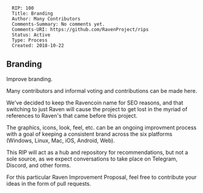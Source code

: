 <pre>
  RIP: 100
  Title: Branding
  Author: Many Contributors
  Comments-Summary: No comments yet.
  Comments-URI: https://github.com/RavenProject/rips
  Status: Active
  Type: Process
  Created: 2018-10-22
</pre>

==Branding==

Improve branding.  

Many contributors and informal voting and contributions can be made here.  

We've decided to keep the Ravencoin name for SEO reasons, and that switching to just Raven will cause the project to get lost in the myriad of references to Raven's that came before this project.  

The graphics, icons, look, feel, etc. can be an ongoing improvment process with a goal of keeping a consistent brand across the six platforms (Windows, Linux, Mac, iOS, Android, Web).  

This RIP will act as a hub and repository for recommendations, but not a sole source, as we expect conversations to take place on Telegram, Discord, and other forms.  

For this particular Raven Improvement Proposal, feel free to contribute your ideas in the form of pull requests.  

